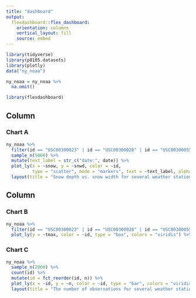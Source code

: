 ```yaml
---
title: "dashboard"
output: 
  flexdashboard::flex_dashboard:
    orientation: columns
    vertical_layout: fill
    source: embed
---
```


```r
library(tidyverse)
library(p8105.datasets)
library(plotly)
data("ny_noaa")

ny_noaa = ny_noaa %>%
  na.omit()

library(flexdashboard)
```

Column {data-width=650}
-----------------------------------------------------------------------

### Chart A

```r
ny_noaa %>%
  filter(id == "USC00300023" | id == "USC00300028" | id == "USC00300055" | id == "USC00300063" | id == "USC00300085") %>%
  sample_n(5000) %>%
  mutate(text_label = str_c("date:", date)) %>% 
  plot_ly(x = ~snow, y = ~snwd, color = ~id, 
          type = "scatter", mode = "markers", text = ~text_label, alpha = 0.5) %>%
  layout(title = "Snow depth vs. snow width for several weather stations")

```

Column {data-width=350}
-----------------------------------------------------------------------

### Chart B

```r
ny_noaa %>% 
  filter(id == "USC00300023" | id == "USC00300028" | id == "USC00300055" | id == "USC00300063" | id == "USC00300085") %>%
  plot_ly(y = ~tmax, color = ~id, type = "box", colors = "viridis") %>% layout(title = "The boxplot of max temperature for \n several weather stations")


```

### Chart C

```r
ny_noaa %>%
  sample_n(2000) %>%
  count(id) %>%
  mutate(id = fct_reorder(id, n)) %>% 
  plot_ly(x = ~id, y = ~n, color = ~id, type = "bar", colors = "viridis") %>%
  layout(title = "The number of observations for several weather stations")

```

